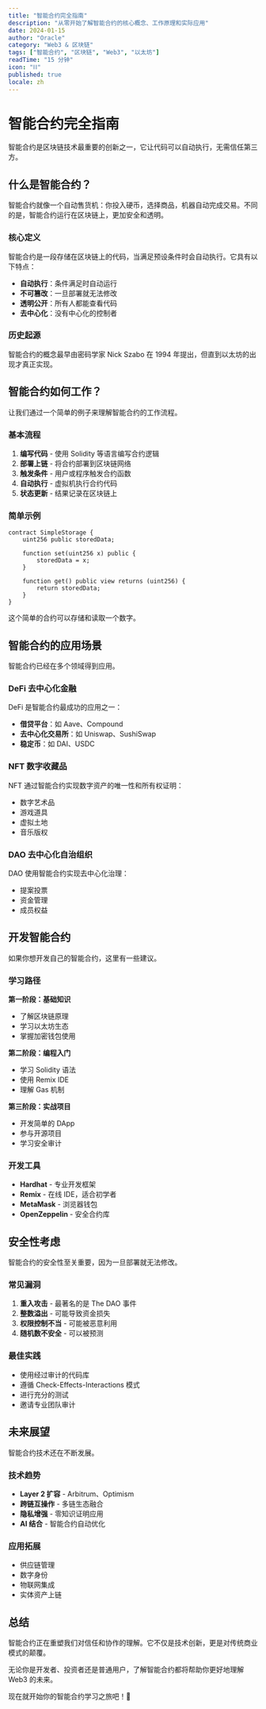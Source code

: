 ```yaml
---
title: "智能合约完全指南"
description: "从零开始了解智能合约的核心概念、工作原理和实际应用"
date: 2024-01-15
author: "Oracle"
category: "Web3 & 区块链"
tags: ["智能合约", "区块链", "Web3", "以太坊"]
readTime: "15 分钟"
icon: "⛓️"
published: true
locale: zh
---
```


# 智能合约完全指南

智能合约是区块链技术最重要的创新之一，它让代码可以自动执行，无需信任第三方。

## 什么是智能合约？

智能合约就像一个自动售货机：你投入硬币，选择商品，机器自动完成交易。不同的是，智能合约运行在区块链上，更加安全和透明。

### 核心定义

智能合约是一段存储在区块链上的代码，当满足预设条件时会自动执行。它具有以下特点：

- **自动执行**：条件满足时自动运行
- **不可篡改**：一旦部署就无法修改
- **透明公开**：所有人都能查看代码
- **去中心化**：没有中心化的控制者

### 历史起源

智能合约的概念最早由密码学家 Nick Szabo 在 1994 年提出，但直到以太坊的出现才真正实现。

## 智能合约如何工作？

让我们通过一个简单的例子来理解智能合约的工作流程。

### 基本流程

1. **编写代码** - 使用 Solidity 等语言编写合约逻辑
2. **部署上链** - 将合约部署到区块链网络
3. **触发条件** - 用户或程序触发合约函数
4. **自动执行** - 虚拟机执行合约代码
5. **状态更新** - 结果记录在区块链上

### 简单示例

```solidity
contract SimpleStorage {
    uint256 public storedData;
    
    function set(uint256 x) public {
        storedData = x;
    }
    
    function get() public view returns (uint256) {
        return storedData;
    }
}
```

这个简单的合约可以存储和读取一个数字。

## 智能合约的应用场景

智能合约已经在多个领域得到应用。

### DeFi 去中心化金融

DeFi 是智能合约最成功的应用之一：

- **借贷平台**：如 Aave、Compound
- **去中心化交易所**：如 Uniswap、SushiSwap
- **稳定币**：如 DAI、USDC

### NFT 数字收藏品

NFT 通过智能合约实现数字资产的唯一性和所有权证明：

- 数字艺术品
- 游戏道具
- 虚拟土地
- 音乐版权

### DAO 去中心化自治组织

DAO 使用智能合约实现去中心化治理：

- 提案投票
- 资金管理
- 成员权益

## 开发智能合约

如果你想开发自己的智能合约，这里有一些建议。

### 学习路径

**第一阶段：基础知识**
- 了解区块链原理
- 学习以太坊生态
- 掌握加密钱包使用

**第二阶段：编程入门**
- 学习 Solidity 语法
- 使用 Remix IDE
- 理解 Gas 机制

**第三阶段：实战项目**
- 开发简单的 DApp
- 参与开源项目
- 学习安全审计

### 开发工具

- **Hardhat** - 专业开发框架
- **Remix** - 在线 IDE，适合初学者
- **MetaMask** - 浏览器钱包
- **OpenZeppelin** - 安全合约库

## 安全性考虑

智能合约的安全性至关重要，因为一旦部署就无法修改。

### 常见漏洞

1. **重入攻击** - 最著名的是 The DAO 事件
2. **整数溢出** - 可能导致资金损失
3. **权限控制不当** - 可能被恶意利用
4. **随机数不安全** - 可以被预测

### 最佳实践

- 使用经过审计的代码库
- 遵循 Check-Effects-Interactions 模式
- 进行充分的测试
- 邀请专业团队审计

## 未来展望

智能合约技术还在不断发展。

### 技术趋势

- **Layer 2 扩容** - Arbitrum、Optimism
- **跨链互操作** - 多链生态融合
- **隐私增强** - 零知识证明应用
- **AI 结合** - 智能合约自动优化

### 应用拓展

- 供应链管理
- 数字身份
- 物联网集成
- 实体资产上链

## 总结

智能合约正在重塑我们对信任和协作的理解。它不仅是技术创新，更是对传统商业模式的颠覆。

无论你是开发者、投资者还是普通用户，了解智能合约都将帮助你更好地理解 Web3 的未来。

现在就开始你的智能合约学习之旅吧！🚀 